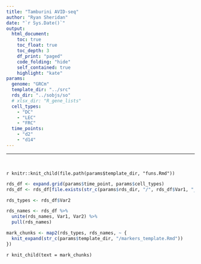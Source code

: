 ```yaml
---
title: "Tamburini AVID-seq"
author: "Ryan Sheridan"
date: "`r Sys.Date()`"
output:
  html_document:
    toc: true
    toc_float: true
    toc_depth: 3
    df_print: "paged"
    code_folding: "hide"
    self_contained: true
    highlight: "kate"
params:
  genome: "GRCm"
  template_dir: "../src"
  rds_dir: "../sobjs/so"
  # xlsx_dir: "R_gene_lists"
  cell_types:
    - "DC"
    - "LEC"
    - "FRC"
  time_points:
    - "d2"
    - "d14"
---
```


---

<br>

`r knitr::knit_child(file.path(params$template_dir, "funs.Rmd"))`

```r

rds_df <- expand.grid(params$time_point, params$cell_types)
rds_df <- rds_df[file.exists(str_c(params$rds_dir, "/", rds_df$Var1, "_", rds_df$Var2, "_so.rds")), ]

rds_types <- rds_df$Var2

rds_names <- rds_df %>%
  unite(rds_names, Var1, Var2) %>%
  pull(rds_names)

mark_chunks <- map2(rds_types, rds_names, ~ {
  knit_expand(str_c(params$template_dir, "/markers_template.Rmd"))
})

```

`r knit_child(text = mark_chunks)`

